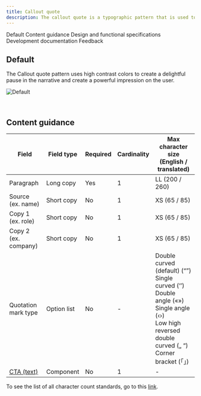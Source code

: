 ```yaml
---
title: Callout quote
description: The callout quote is a typographic pattern that is used to highlight an impactful client statement or user testimonial.
---
```



<ComponentDescription name="Callout quote" type="layout" />

<AnchorLinks>

<AnchorLink>Default</AnchorLink>
<AnchorLink>Content guidance</AnchorLink>
<AnchorLink>Design and functional specifications</AnchorLink>
<AnchorLink>Development documentation</AnchorLink>
<AnchorLink>Feedback</AnchorLink>

</AnchorLinks>

## Default

The Callout quote pattern uses high contrast colors to create a delightful pause in the narrative and create a powerful impression on the user.

![Default](../../images/pattern/callout-quote/callout-quote.jpg)

<br />

## Content guidance

| Field | Field type | Required   | Cardinality | Max character size (English / translated) |
| -------- | --------- | ---------- | ---------- | ----------|
| Paragraph | Long copy | Yes   | 1 | LL (200 / 260)|
| Source (ex. name)  | Short copy | No  | 1 | XS (65 / 85) |
| Copy 1 (ex. role)  | Short copy | No | 1 | XS (65 / 85) |
| Copy 2 (ex. company)  | Short copy | No | 1 | XS (65 / 85)   |
| Quotation mark type | Option list | No | - | Double curved (default) (“”) <br/>Single curved (‘’) <br/>Double angle («») <br/>Single angle (‹›)<br/>Low high reversed double curved („ “)<br/>Corner bracket (「」) |
| [CTA (text)](https://www.ibm.com/standards/web/carbon-for-ibm-dotcom/components/cta/#text) | Component | No | 1 | - |

To see the list of all character count standards, go to this <a href="https://github.com/carbon-design-system/carbon-for-ibm-dotcom-website/wiki/Character-count-standards" target="_blank" rel="noreferrer">link</a>.

<ComponentFooter name="Callout quote" designLink="https://ibm.box.com/s/5p4zb97inftv5bj6dabgk8cpp9fbdr4w" type="layout" />
